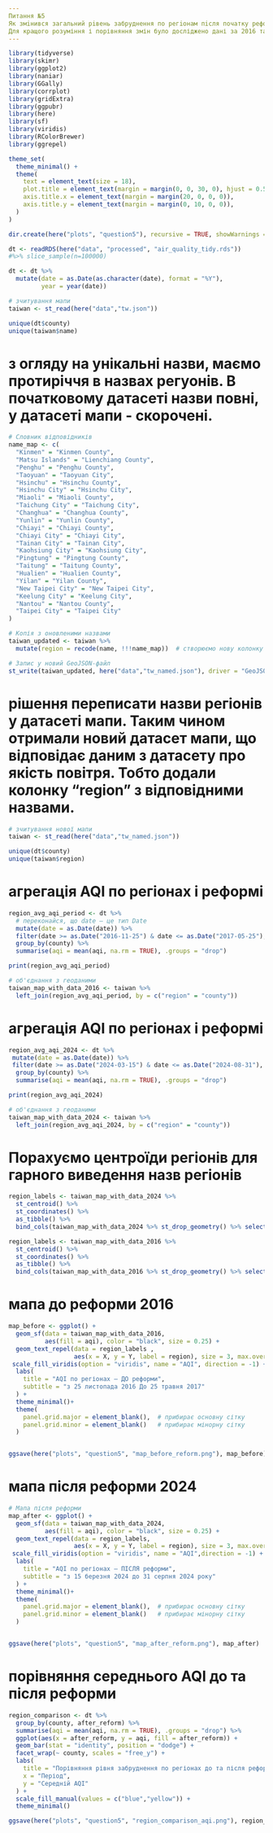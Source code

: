 ```yaml
---
Питання №5
Як змiнився загальний рiвень забруднення по регiонам пiсля початку реформи?
Для кращого розуміння і порівняння змін було досліджено дані за 2016 та 2024 роки
---
```


```r
library(tidyverse)
library(skimr)
library(ggplot2)
library(naniar)
library(GGally)
library(corrplot)
library(gridExtra)
library(ggpubr)
library(here)
library(sf)
library(viridis)
library(RColorBrewer)
library(ggrepel)

theme_set(
  theme_minimal() +
  theme(
    text = element_text(size = 18),
    plot.title = element_text(margin = margin(0, 0, 30, 0), hjust = 0.5),
    axis.title.x = element_text(margin = margin(20, 0, 0, 0)),
    axis.title.y = element_text(margin = margin(0, 10, 0, 0)),
  )
)

dir.create(here("plots", "question5"), recursive = TRUE, showWarnings = FALSE)
```


```r
dt <- readRDS(here("data", "processed", "air_quality_tidy.rds"))
#%>% slice_sample(n=100000)
```


```r
dt <- dt %>%
  mutate(date = as.Date(as.character(date), format = "%Y"),
         year = year(date))
```

```r
# зчитування мапи
taiwan <- st_read(here("data","tw.json"))

unique(dt$county)
unique(taiwan$name)

```

# з огляду на унікальні назви, маємо протиріччя в назвах регуонів. В початковому датасеті назви повні, у датасеті мапи - скорочені.


```r
# Словник відповідників
name_map <- c(
  "Kinmen" = "Kinmen County",
  "Matsu Islands" = "Lienchiang County",
  "Penghu" = "Penghu County",
  "Taoyuan" = "Taoyuan City",
  "Hsinchu" = "Hsinchu County",
  "Hsinchu City" = "Hsinchu City",
  "Miaoli" = "Miaoli County",
  "Taichung City" = "Taichung City",
  "Changhua" = "Changhua County",
  "Yunlin" = "Yunlin County",
  "Chiayi" = "Chiayi County",
  "Chiayi City" = "Chiayi City",
  "Tainan City" = "Tainan City",
  "Kaohsiung City" = "Kaohsiung City",
  "Pingtung" = "Pingtung County",
  "Taitung" = "Taitung County",
  "Hualien" = "Hualien County",
  "Yilan" = "Yilan County",
  "New Taipei City" = "New Taipei City",
  "Keelung City" = "Keelung City",
  "Nantou" = "Nantou County",
  "Taipei City" = "Taipei City"
)

# Копія з оновленими назвами
taiwan_updated <- taiwan %>%
  mutate(region = recode(name, !!!name_map))  # створюємо нову колонку region

# Запис у новий GeoJSON-файл
st_write(taiwan_updated, here("data","tw_named.json"), driver = "GeoJSON", delete_dsn = TRUE)


```

# рішення переписати назви регіонів у датасеті мапи. Таким чином отримали новий датасет мапи, що відповідає даним з датасету про якість повітря. Тобто додали колонку "region" з відповідними назвами.


```r
# зчитування нової мапи
taiwan <- st_read(here("data","tw_named.json"))

unique(dt$county)
unique(taiwan$region)

```

# агрегація AQI по регіонах і реформі

```r
region_avg_aqi_period <- dt %>%
  # переконайся, що date — це тип Date
  mutate(date = as.Date(date)) %>%
  filter(date >= as.Date("2016-11-25") & date <= as.Date("2017-05-25"), after_reform == FALSE) %>%
  group_by(county) %>%
  summarise(aqi = mean(aqi, na.rm = TRUE), .groups = "drop")

print(region_avg_aqi_period)

# об'єднання з геоданими
taiwan_map_with_data_2016 <- taiwan %>%
  left_join(region_avg_aqi_period, by = c("region" = "county"))
```

# агрегація AQI по регіонах і реформі
```r
region_avg_aqi_2024 <- dt %>%
 mutate(date = as.Date(date)) %>%
 filter(date >= as.Date("2024-03-15") & date <= as.Date("2024-08-31"), after_reform == TRUE) %>%
  group_by(county) %>%
  summarise(aqi = mean(aqi, na.rm = TRUE), .groups = "drop")

print(region_avg_aqi_2024)

# об'єднання з геоданими
taiwan_map_with_data_2024 <- taiwan %>%
  left_join(region_avg_aqi_2024, by = c("region" = "county"))
```

# Порахуємо центроїди регіонів для гарного виведення назв регіонів

```r

region_labels <- taiwan_map_with_data_2024 %>%
  st_centroid() %>%
  st_coordinates() %>%
  as_tibble() %>%
  bind_cols(taiwan_map_with_data_2024 %>% st_drop_geometry() %>% select(region))

region_labels <- taiwan_map_with_data_2016 %>%
  st_centroid() %>%
  st_coordinates() %>%
  as_tibble() %>%
  bind_cols(taiwan_map_with_data_2016 %>% st_drop_geometry() %>% select(region))
```

# мапа до реформи 2016

```r
map_before <- ggplot() +
  geom_sf(data = taiwan_map_with_data_2016,
          aes(fill = aqi), color = "black", size = 0.25) +
  geom_text_repel(data = region_labels ,
                  aes(x = X, y = Y, label = region), size = 3, max.overlaps = 30) +
 scale_fill_viridis(option = "viridis", name = "AQI", direction = -1) +
  labs(
    title = "AQI по регіонах — ДО реформи",
    subtitle = "з 25 листопада 2016 До 25 травня 2017"
  ) +
  theme_minimal()+
  theme(
    panel.grid.major = element_blank(),  # прибирає основну сітку
    panel.grid.minor = element_blank()   # прибирає мінорну сітку
  )


ggsave(here("plots", "question5", "map_before_reform.png"), map_before)
```

# мапа після реформи 2024

```r
# Мапа після реформи
map_after <- ggplot() +
  geom_sf(data = taiwan_map_with_data_2024,
          aes(fill = aqi), color = "black", size = 0.25) +
  geom_text_repel(data = region_labels,
                  aes(x = X, y = Y, label = region), size = 3, max.overlaps = 30) +
 scale_fill_viridis(option = "viridis", name = "AQI",direction = -1) +
  labs(
    title = "AQI по регіонах — ПІСЛЯ реформи",
    subtitle = "з 15 березня 2024 до 31 серпня 2024 року"
  ) +
  theme_minimal()+
  theme(
    panel.grid.major = element_blank(),  # прибирає основну сітку
    panel.grid.minor = element_blank()   # прибирає мінорну сітку
  )


ggsave(here("plots", "question5", "map_after_reform.png"), map_after)
```

# порівняння середнього AQI до та після реформи

```r
region_comparison <- dt %>%
  group_by(county, after_reform) %>%
  summarise(aqi = mean(aqi, na.rm = TRUE), .groups = "drop") %>%
  ggplot(aes(x = after_reform, y = aqi, fill = after_reform)) +
  geom_bar(stat = "identity", position = "dodge") +
  facet_wrap(~ county, scales = "free_y") +
  labs(
    title = "Порівняння рівня забруднення по регіонах до та після реформи",
    x = "Період",
    y = "Середній AQI"
  ) +
  scale_fill_manual(values = c("blue","yellow")) +
  theme_minimal()

ggsave(here("plots", "question5", "region_comparison_aqi.png"), region_comparison)

```